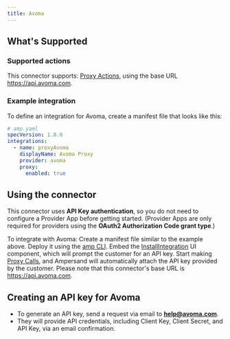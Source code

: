 ```yaml
---
title: Avoma
---
```

## What's Supported

### Supported actions

This connector supports:
[Proxy Actions](/proxy-actions), using the base URL https://api.avoma.com.

### Example integration

To define an integration for Avoma, create a manifest file that looks like this:

```YAML
# amp.yaml
specVersion: 1.0.0
integrations:
  - name: proxyAvoma
    displayName: Avoma Proxy
    provider: avoma
    proxy:
      enabled: true
```

## Using the connector

This connector uses **API Key authentication**, so you do not need to configure a Provider App before getting started. (Provider Apps are only required for providers using the **OAuth2 Authorization Code grant type**.)

To integrate with Avoma:
Create a manifest file similar to the example above.
Deploy it using the [amp CLI](/cli/overview).
Embed the [InstallIntegration](/embeddable-ui-components#install-integration) UI component, which will prompt the customer for an API key.
Start making [Proxy Calls](/proxy-actions), and Ampersand will automatically attach the API key provided by the customer. Please note that this connector's base URL is https://api.avoma.com.

## Creating an API key for Avoma

 - To generate an API key, send a request via email to **help@avoma.com**.
 - They will provide API credentials, including Client Key, Client Secret, and API Key, via an email confirmation.
